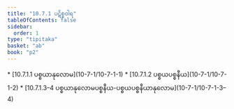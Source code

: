 ```yaml
---
title: "10.7.1 ပဋိစ္စဝါရ"
tableOfContents: false
sidebar:
  order: 1
type: "tipitaka"
basket: "ab"
book: "p2"
---
```



<DynamicBreadcrumb />



<TableOfContents book="p2" section="10.7.1">
* [10.7.1.1 ပစ္စယာနုလောမ](10-7-1/10-7-1-1)
* [10.7.1.2 ပစ္စယပစ္စနီယ](10-7-1/10-7-1-2)
* [10.7.1.3–4 ပစ္စယာနုလောမပစ္စနီယ-ပစ္စယပစ္စနီယာနုလောမ](10-7-1/10-7-1-3–4)
</TableOfContents>